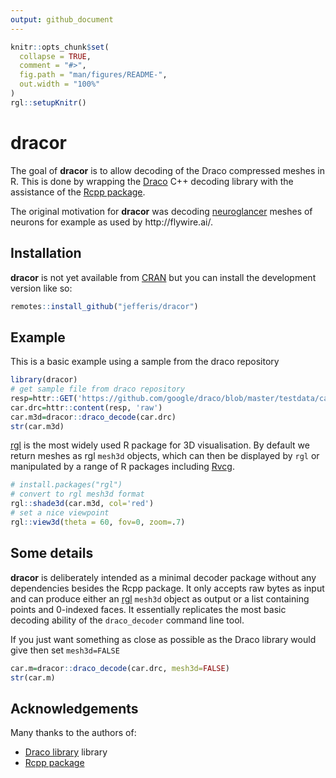 ```yaml
---
output: github_document
---
```


<!-- README.md is generated from README.Rmd. Please edit that file -->

```r
knitr::opts_chunk$set(
  collapse = TRUE,
  comment = "#>",
  fig.path = "man/figures/README-",
  out.width = "100%"
)
rgl::setupKnitr()
```

# dracor

<!-- badges: start -->
<!-- badges: end -->

The goal of **dracor** is to allow decoding of the Draco compressed meshes in R. 
This is done by wrapping the [Draco](https://github.com/google/draco) C++ 
decoding library with the assistance of the [Rcpp package](https://cran.r-project.org/package=Rcpp).

The original motivation for **dracor** was decoding [neuroglancer](https://github.com/google/neuroglancer) meshes of neurons for
example as used by http://flywire.ai/.

## Installation

**dracor** is not yet available from [CRAN](https://CRAN.R-project.org) but you
can install the development version like so:

```r
remotes::install_github("jefferis/dracor")
```

## Example

This is a basic example using a sample from the draco repository

```r
library(dracor)
# get sample file from draco repository
resp=httr::GET('https://github.com/google/draco/blob/master/testdata/car.drc?raw=true')
car.drc=httr::content(resp, 'raw')
car.m3d=dracor::draco_decode(car.drc)
str(car.m3d)
```


[rgl](https://cran.r-project.org/package=rgl) is the most widely used R package
for 3D visualisation. By default we return meshes as rgl `mesh3d` objects, 
which can then be displayed by `rgl` or manipulated by
a range of R packages including [Rvcg](https://cran.r-project.org/package=Rvcg).
```r
# install.packages("rgl")
# convert to rgl mesh3d format
rgl::shade3d(car.m3d, col='red')
# set a nice viewpoint
rgl::view3d(theta = 60, fov=0, zoom=.7)
```

## Some details

**dracor** is deliberately intended as a minimal decoder package without any
dependencies besides the Rcpp package. It only accepts raw bytes as input and can produce either an [rgl](https://cran.r-project.org/package=rgl) `mesh3d` object as output or a list containing points and 0-indexed faces. It essentially 
replicates the most basic decoding ability of the `draco_decoder` command line tool.

If you just want something as close as possible as the Draco library would give
then set `mesh3d=FALSE`
```r
car.m=dracor::draco_decode(car.drc, mesh3d=FALSE)
str(car.m)
```

## Acknowledgements 

Many thanks to the authors of:

* [Draco library](https://github.com/google/draco) library
* [Rcpp package](https://cran.r-project.org/package=Rcpp)
